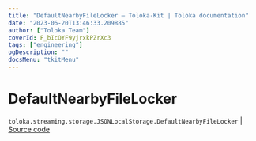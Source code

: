 ```yaml
---
title: "DefaultNearbyFileLocker — Toloka-Kit | Toloka documentation"
date: "2023-06-20T13:46:33.209885"
author: ["Toloka Team"]
coverId: F_bIcOYF9yjrxkPZrXc3
tags: ["engineering"]
ogDescription: ""
docsMenu: "tkitMenu"
---
```


# DefaultNearbyFileLocker

`toloka.streaming.storage.JSONLocalStorage.DefaultNearbyFileLocker` | [Source code](https://github.com/Toloka/toloka-kit/blob/v1.2.0/src/streaming/storage.py#L80)
